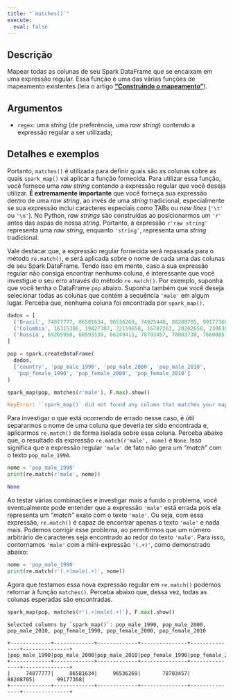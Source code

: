 ```yaml
---
title: "`matches()`"
execute:
  eval: false
---
```


## Descrição

Mapear todas as colunas de seu Spark DataFrame que se encaixam em uma expressão regular. Essa função é uma das várias funções de mapeamento existentes (leia o artigo [**"Construindo o mapeamento"**](artigos/construindo-mapeamento.qmd)). 

## Argumentos

- `regex`: uma *string* (de preferência, uma *raw string*) contendo a expressão regular a ser utilizada;

## Detalhes e exemplos

Portanto, `matches()` é utilizada para definir quais são as colunas sobre as quais `spark_map()` vai aplicar a função fornecida. Para utilizar essa função, você fornece uma *raw string* contendo a expressão regular que você deseja utilizar. **É extremamente importante** que você forneça sua expressão dentro de uma *raw string*, ao invés de uma *string* tradicional, especialmente se sua expressão inclui caracteres especiais como TABs ou *new lines* (`'\t'` ou `'\n'`). No Python, *raw strings* são construídas ao posicionarmos um `'r'` antes das aspas de nossa *string*. Portanto, a expressão `r'raw string'` representa uma *raw string*, enquanto `'string'`, representa uma *string* tradicional.

Vale destacar que, a expressão regular fornecida será repassada para o método `re.match()`, e será aplicada sobre o nome de cada uma das colunas de seu Spark DataFrame. Tendo isso em mente, caso a sua expressão regular não consiga encontrar nenhuma coluna, é interessante que você investigue o seu erro através do método `re.match()`. Por exemplo, suponha que você tenha o DataFrame `pop` abaixo. Suponha também que você deseja selecionar todas as colunas que contém a sequência `'male'` em algum lugar. Perceba que, nenhuma coluna foi encontrada por `spark_map()`.

```python
dados = [
  ('Brazil', 74077777, 86581634, 96536269, 74925448, 88208705, 99177368),
  ('Colombia', 16315306, 19427307, 22159658, 16787263, 20202658, 23063041),
  ('Russia', 69265950, 68593139, 66249411, 78703457, 78003730, 76600057)
]

pop = spark.createDataFrame(
  dados,
  ['country', 'pop_male_1990', 'pop_male_2000', 'pop_male_2010', 
   'pop_female_1990', 'pop_female_2000', 'pop_female_2010']
)

spark_map(pop, matches(r'male'), F.max).show()
```
```python
KeyError: '`spark_map()` did not found any column that matches your mapping!'
```

Para investigar o que está ocorrendo de errado nesse caso, é útil separarmos o nome de uma coluna que deveria ter sido encontrada e, aplicarmos `re.match()` de forma isolada sobre essa coluna. Perceba abaixo que, o resultado da expressão `re.match(r'male', nome)` é `None`. Isso significa que a expressão regular `'male'` de fato não gera um *"match"* com o texto `pop_male_1990`. 

```python
nome = 'pop_male_1990'
print(re.match(r'male', nome))
```
```python
None
```

Ao testar várias combinações e investigar mais a fundo o problema, você eventualmente pode entender que a expressão `'male'` está errada pois ela representa um *"match"* exato com o texto `'male'`. Ou seja, com essa expressão, `re.match()` é capaz de encontrar apenas o texto `'male'` e nada mais. Podemos corrigir esse problema, ao permitirmos que um número arbitrário de caracteres seja encontrado ao redor do texto `'male'`. Para isso, contornamos `'male'` com a mini-expressão `'(.+)'`, como demonstrado abaixo:


```python
nome = 'pop_male_1990'
print(re.match(r'(.+)male(.+)', nome))
```

Agora que testamos essa nova expressão regular em `re.match()` podemos retornar à função `matches()`. Perceba abaixo que, dessa vez, todas as colunas esperadas são encontradas.


```python
spark_map(pop, matches(r'(.+)male(.+)'), F.max).show()
```

```
Selected columns by `spark_map()`: pop_male_1990, pop_male_2000, pop_male_2010, pop_female_1990, pop_female_2000, pop_female_2010

+-------------+-------------+-------------+---------------+---------------+---------------+
|pop_male_1990|pop_male_2000|pop_male_2010|pop_female_1990|pop_female_2000|pop_female_2010|
+-------------+-------------+-------------+---------------+---------------+---------------+
|     74077777|     86581634|     96536269|       78703457|       88208705|       99177368|
+-------------+-------------+-------------+---------------+---------------+---------------+
```











